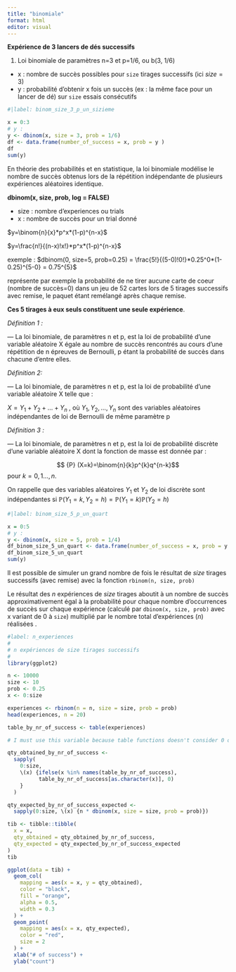 ```yaml
---
title: "binomiale"
format: html
editor: visual
---
```


**Expérience de 3 lancers de dés successifs**

1. Loi binomiale de paramètres n=3 et p=1/6, ou b(3, 1/6)

  - x : nombre de succès possibles pour `size` tirages successifs (ici $size = 3$)
  - y : probabilité d'obtenir x fois un succès (ex : la même face pour un lancer de dé) sur `size` essais consécutifs

```r
#|label: binom_size_3_p_un_sizieme

x = 0:3 
# y : 
y <- dbinom(x, size = 3, prob = 1/6)
df <- data.frame(number_of_success = x, prob = y )
df
sum(y)

```

En théorie des probabilités et en statistique, la loi binomiale modélise le nombre de succès obtenus lors de la répétition indépendante de plusieurs expériences aléatoires identique. 

**dbinom(x, size, prob, log = FALSE)**

*  size : nombre d'experiences ou trials
*    x : nombre de succès pour un trial donné

$y=\binom{n}{x}*p^x*(1-p)^{n-x}$

$y=\frac{n!}{(n-x)!x!}*p^x*(1-p)^{n-x}$

exemple : $dbinom(0, size=5, prob=0.25) = \frac{5!}{(5-0)!0!}*0.25^0*(1-0.25)^{5-0} = 0.75^{5}$

représente par exemple la probabilité de ne tirer aucune carte de coeur (nombre de succès=0) dans un jeu de 52 cartes lors de 5 tirages successifs avec remise, le paquet étant remélangé après chaque remise. 

**Ces 5 tirages à eux seuls constituent une seule expérience**.

*Définition 1 :* 

— La loi binomiale, de paramètres n et p, est la loi de probabilité d'une variable aléatoire X égale au nombre de succès rencontrés au cours d'une répétition de n épreuves de Bernoulli, p étant la probabilité de succès dans chacune d'entre elles.

*Définition 2:* 

— La loi binomiale, de paramètres n et p, est la loi de probabilité d'une variable aléatoire X telle que :

$X=Y_1+Y_2+\dots +Y_{n}$ , où $Y_{1},Y_{2},\dots ,Y_{n}$ sont des variables aléatoires indépendantes de loi de Bernoulli de même paramètre p

*Définition 3 :* 

— La loi binomiale, de paramètres n et p, est la loi de probabilité discrète d'une variable aléatoire X dont la fonction de masse est donnée par :

$$ {P} (X=k)=\binom{n}{k}p^{k}q^{n-k}$$ pour $k=0,1\dots ,n$.

On rappelle que des variables aléatoires $Y_{1}$ et $Y_{2}$ de loi discrète sont indépendantes si $\mathbb {P} (Y_{1}=k,Y_{2}=h)=\mathbb {P} (Y_{1}=k)\mathbb {P} (Y_{2}=h)$

```r
#|label: binom_size_5_p_un_quart

x = 0:5 
# y : 
y <- dbinom(x, size = 5, prob = 1/4)
df_binom_size_5_un_quart <- data.frame(number_of_success = x, prob = y )
df_binom_size_5_un_quart
sum(y)

```

Il est possible de simuler un grand nombre de fois le résultat de $size$ tirages successifs (avec remise) avec la fonction `rbinom(n, size, prob)`

Le résultat des $n$ expériences de $size$ tirages aboutit à un nombre de succès approximativement égal à la probabilité pour chaque nombre d'occurrences de succès sur chaque expérience (calculé par `dbinom(x, size, prob)` avec x variant de 0 à `size`) multiplié par le nombre total d'expériences ($n$) réalisées .

```r
#label: n_experiences
#
# n expériences de size tirages successifs
# 
library(ggplot2)

n <- 10000
size <- 10
prob <- 0.25
x <- 0:size

experiences <- rbinom(n = n, size = size, prob = prob)
head(experiences, n = 20)

table_by_nr_of_success <- table(experiences)

# I must use this variable because table functions doesn't consider 0 occurrence

qty_obtained_by_nr_of_success <- 
  sapply(
    0:size, 
    \(x) {ifelse(x %in% names(table_by_nr_of_success), 
          table_by_nr_of_success[as.character(x)], 0)
    }
  )

qty_expected_by_nr_of_success_expected <-
  sapply(0:size, \(x) {n * dbinom(x, size = size, prob = prob)})

tib <- tibble::tibble(
  x = x, 
  qty_obtained = qty_obtained_by_nr_of_success,
  qty_expected = qty_expected_by_nr_of_success_expected
)
tib

ggplot(data = tib) + 
  geom_col(
    mapping = aes(x = x, y = qty_obtained),
    color = "black", 
    fill = "orange", 
    alpha = 0.5,
    width = 0.3
  ) +
  geom_point(
    mapping = aes(x = x, qty_expected),          
    color = "red", 
    size = 2
  ) +
  xlab("# of success") +
  ylab("count")
  
```


